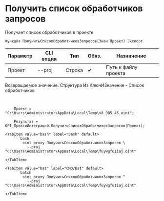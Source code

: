 ﻿---
sidebar_position: 2
---


# Получить список обработчиков запросов
 Получает список обработчиков в проекте



`Функция ПолучитьСписокОбработчиковЗапросов(Знач Проект) Экспорт`

  | Параметр | CLI опция | Тип | Обяз. | Назначение |
  |-|-|-|-|-|
  | Проект | --proj | Строка | &#x2714; | Путь к файлу проекта |

  
  Возвращаемое значение:   Структура Из КлючИЗначение - Список обработчиков

<br/>




```bsl title="Пример использования для 1С:Предприятие/OneScript"
    Проект = "C:\Users\Administrator\AppData\Local\Temp\v8_9B5_45.oint";

    Результат = OPI_ПроксиИнтеграций.ПолучитьСписокОбработчиковЗапросов(Проект);
```
    

 <Tabs>
  
    <TabItem value="bash" label="Bash" default>
        ```bash
            oint proxy ПолучитьСписокОбработчиковЗапросов \
              --proj "C:\Users\Administrator\AppData\Local\Temp\fuywgfu1iaj.oint"
        ```
    </TabItem>
  
    <TabItem value="bat" label="CMD/Bat" default>
        ```batch
            oint proxy ПолучитьСписокОбработчиковЗапросов ^
              --proj "C:\Users\Administrator\AppData\Local\Temp\fuywgfu1iaj.oint"
        ```
    </TabItem>
</Tabs>



